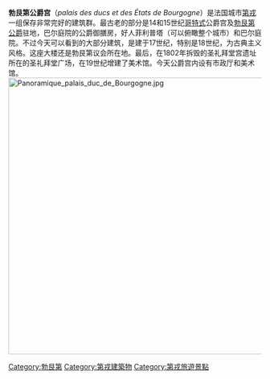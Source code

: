 {{Coord|47|19|18|N|5|2|30|E|region:FR_type:landmark|display=title}}
{{Commonscat|Palais des Ducs (Dijon)}}
'''勃艮第公爵宫'''（''palais des ducs et des États de Bourgogne''）是法国城市[[第戎|第戎]]一组保存非常完好的建筑群。最古老的部分是14和15世纪[[哥特式|哥特式]]公爵宫及[[勃艮第公爵|勃艮第公爵]]驻地，巴尔庭院的公爵御膳房，好人菲利普塔（可以俯瞰整个城市）和巴尔庭院。不过今天可以看到的大部分建筑，是建于17世纪，特别是18世纪，为古典主义风格。这座大楼还是勃艮第议会所在地。最后，在1802年拆毁的圣礼拜堂宫遗址所在的圣礼拜堂广场，在19世纪增建了美术馆。今天公爵宫内设有市政厅和美术馆。
[[File:Panoramique_palais_duc_de_Bourgogne.jpg|550px]]

[[Category:勃艮第|Category:勃艮第]]
[[Category:第戎建築物|Category:第戎建築物]]
[[Category:第戎旅遊景點|Category:第戎旅遊景點]]
